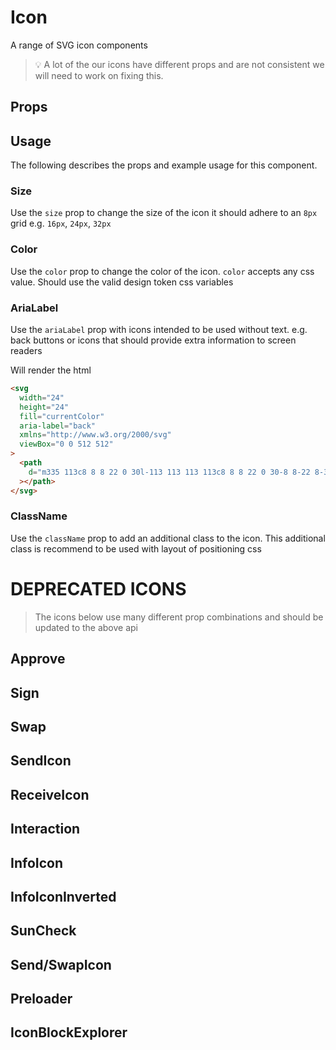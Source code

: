 


# Icon

A range of SVG icon components

> 💡 A lot of the our icons have different props and are not consistent we will need to work on fixing this.

## Props

<ArgsTable of={IconCaretLeft} />

## Usage

The following describes the props and example usage for this component.

### Size

Use the `size` prop to change the size of the icon it should adhere to an `8px` grid e.g. `16px`, `24px`, `32px`

<Canvas>
  <Story id="components-ui-icon--size" />
</Canvas>

### Color

Use the `color` prop to change the color of the icon. `color` accepts any css value. Should use the valid design token css variables

<Canvas>
  <Story id="components-ui-icon--color" />
</Canvas>

### AriaLabel

Use the `ariaLabel` prop with icons intended to be used without text. e.g. back buttons or icons that should provide extra information to screen readers

<Canvas>
  <Story id="components-ui-icon--aria-label" />
</Canvas>

Will render the html

```html
<svg
  width="24"
  height="24"
  fill="currentColor"
  aria-label="back"
  xmlns="http://www.w3.org/2000/svg"
  viewBox="0 0 512 512"
>
  <path
    d="m335 113c8 8 8 22 0 30l-113 113 113 113c8 8 8 22 0 30-8 8-22 8-30 0l-128-128c-8-8-8-22 0-30l128-128c8-8 22-8 30 0z"
  ></path>
</svg>
```

### ClassName

Use the `className` prop to add an additional class to the icon. This additional class is recommend to be used with layout of positioning css

# DEPRECATED ICONS

> The icons below use many different prop combinations and should be updated to the above api

## Approve

<Canvas>
  <Story id="components-ui-icon--approve-story" />
</Canvas>

<ArgsTable of={Approve} />

## Sign

<Canvas>
  <Story id="components-ui-icon--sign-story" />
</Canvas>

<ArgsTable of={Sign} />

## Swap

<Canvas>
  <Story id="components-ui-icon--swap-story" />
</Canvas>

<ArgsTable of={Swap} />

## SendIcon

<Canvas>
  <Story id="components-ui-icon--send-icon-story" />
</Canvas>

<ArgsTable of={SendIcon} />

## ReceiveIcon

<Canvas>
  <Story id="components-ui-icon--receive-icon-story" />
</Canvas>

<ArgsTable of={ReceiveIcon} />

## Interaction

<Canvas>
  <Story id="components-ui-icon--interaction-story" />
</Canvas>

<ArgsTable of={Interaction} />

## InfoIcon

<Canvas>
  <Story id="components-ui-icon--info-icon-story" />
</Canvas>

<ArgsTable of={InfoIcon} />

## InfoIconInverted

<Canvas>
  <Story id="components-ui-icon--info-icon-inverted-story" />
</Canvas>

<ArgsTable of={InfoIconInverted} />

## SunCheck

<Canvas>
  <Story id="components-ui-icon--sun-check-story" />
</Canvas>

<ArgsTable of={SunCheck} />

## Send/SwapIcon

<Canvas>
  <Story id="components-ui-icon--send-swap-icon-story" />
</Canvas>

<ArgsTable of={SwapIconComponent} />

## Preloader

<Canvas>
  <Story id="components-ui-icon--preloader-story" />
</Canvas>

<ArgsTable of={Preloader} />

## IconBlockExplorer

<Canvas>
  <Story id="components-ui-icon--icon-block-explorer-story" />
</Canvas>

<ArgsTable of={IconBlockExplorer} />